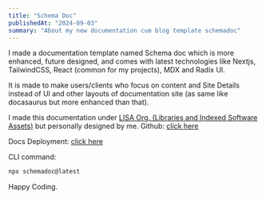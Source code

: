 ```yaml
---
title: "Schema Doc"
publishedAt: "2024-09-03"
summary: "About my new documentation cum blog template schemadoc"
---
```


I made a documentation template named Schema doc which is more enhanced, future designed, and comes with latest technologies like Nextjs, TailwindCSS, React (common for my projects), MDX and Radix Ul. 

It is made to make users/clients who focus on content and Site Details instead of Ul and other layouts of documentation site (as same like docasaurus but more enhanced than that). 

I made this documentation under [LISA Org. (Libraries and Indexed Software Assets)](https://lisaorg.vercel.app/) but personally designed by me. Github: [click here](https://github.com/lisaorg/schemadoc)

Docs Deployment: [click here](https://schemadoc.vercel.app)

CLI command: 

```js
npx schemadoc@latest
```

Happy Coding.
